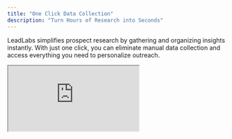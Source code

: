 ```yaml
---
title: "One Click Data Collection"
description: "Turn Hours of Research into Seconds"
---
```


LeadLabs simplifies prospect research by gathering and organizing insights instantly. With just one click, you can eliminate manual data collection and access everything you need to personalize outreach.

<iframe src="https://uppish-peacock.clueso.site/embed/22aec43f-78b6-4eca-82cc-eb78651ee8a1" className="w-full aspect-video" />

- Visit any **LinkedIn profile**.
- Click the **View Insights** button.
- LeadLabs will automatically fetch real-time data from multiple sources — no manual research required.

<Check>
  **Prospect signals →**\
  Bio, Likes, dislikes, interested topics, self-written content, engaged content, probable problems, icebreakers, experience, responsibilities.
</Check>

<Check>
  **Personality insights →**\
  Understand how your prospect thinks, communicates, and prefers to be engaged with. This psychology-driven layer ensures every message resonates, rather than feeling like a template.
</Check>

<Check>
  **Account signals →**\
  Overview, leadership profiles, website, industry, size, founded year, specialties, funding details, market details, revenue growth, tech stack, product updates, events, competitors, expansion, total jobs, and latest hiring roles.
</Check>

---

## Need some help?

We pride ourselves on our impeccable support. Drop us an email at [hello@leadlabs.app](mailto:hello@leadlabs.app) and we will get back ASAP.